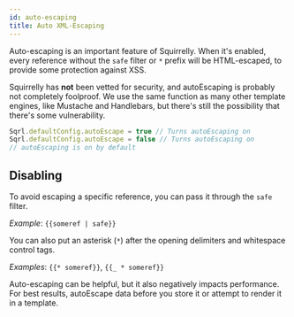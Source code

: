 ```yaml
---
id: auto-escaping
title: Auto XML-Escaping
---
```



Auto-escaping is an important feature of Squirrelly. When it's enabled, every reference without the `safe` filter or `*` prefix will be HTML-escaped, to provide some protection against XSS.

<Hint type="warning">

Squirrelly has **not** been vetted for security, and autoEscaping is probably not completely foolproof. We use the same function as many other template engines, like Mustache and Handlebars, but there's still the possibility that there's some vulnerability.  

</Hint>

```js
Sqrl.defaultConfig.autoEscape = true // Turns autoEscaping on
Sqrl.defaultConfig.autoEscape = false // Turns autoEscaping on
// autoEscaping is on by default
```

## Disabling

To avoid escaping a specific reference, you can pass it through the `safe` filter.

_Example_: `{{someref | safe}}`

You can also put an asterisk (`*`) after the opening delimiters and whitespace control tags.

_Examples_: `{{* someref}}`, `{{_ * someref}}`


<Hint type="note">

Auto-escaping can be helpful, but it also negatively impacts performance. For best results, autoEscape data before you store it or attempt to render it in a template.

</Hint>
